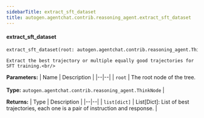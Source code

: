 ```yaml
---
sidebarTitle: extract_sft_dataset
title: autogen.agentchat.contrib.reasoning_agent.extract_sft_dataset
---
```


<code class="doc-symbol doc-symbol-heading doc-symbol-function"></code>
#### extract_sft_dataset

```python
extract_sft_dataset(root: autogen.agentchat.contrib.reasoning_agent.ThinkNode) -> list[dict]
```

    Extract the best trajectory or multiple equally good trajectories for SFT training.<br/>

<b>Parameters:</b>
| Name | Description |
|--|--|
| `root` | The root node of the tree.<br/><br/>**Type:** `autogen.agentchat.contrib.reasoning_agent.ThinkNode` |

<b>Returns:</b>
| Type | Description |
|--|--|
| `list[dict]` | List[Dict]: List of best trajectories, each one is a pair of instruction and response. |

<br />